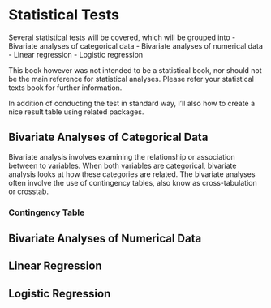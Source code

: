 # Statistical Tests

Several statistical tests will be covered, which will be grouped into
    -   Bivariate analyses of categorical data
    -   Bivariate analyses of numerical data
    -   Linear regression
    -   Logistic regression

This book however was not intended to be a statistical book, nor should not be the main reference for statistical analyses. Please refer your statistical texts book for further information.  

In addition of conducting the test in standard way, I'll also how to create a nice result table using related packages.

## Bivariate Analyses of Categorical Data

Bivariate analysis involves examining the relationship or association between to variables. When both variables are categorical, bivariate analysis looks at how these categories are related. The bivariate analyses often involve the use of contingency tables, also know as cross-tabulation or crosstab.

### Contingency Table



## Bivariate Analyses of Numerical Data

## Linear Regression

## Logistic Regression
